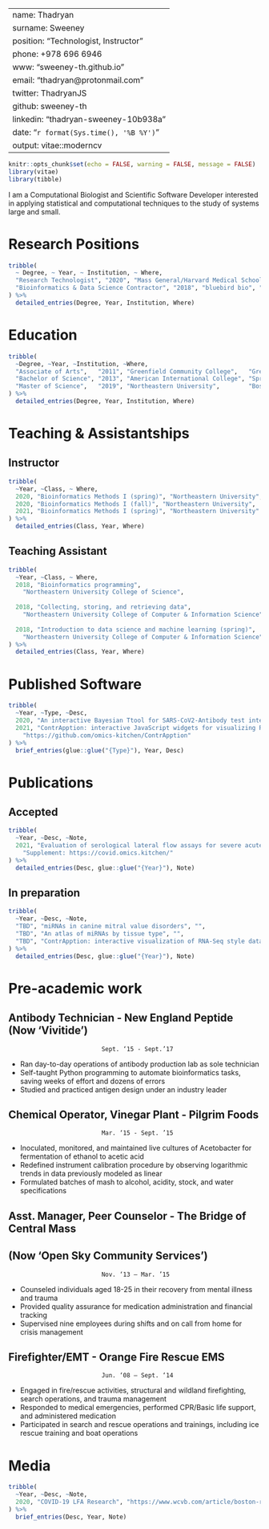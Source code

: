 
---
name: Thadryan
surname: Sweeney
position: "Technologist, Instructor"
phone: +978 696 6946
www: "sweeney-th.github.io"
email: "thadryan@protonmail.com"
twitter: ThadryanJS
github: sweeney-th
linkedin: "thadryan-sweeney-10b938a"
date: "`r format(Sys.time(), '%B %Y')`"
output: vitae::moderncv
---

```r
knitr::opts_chunk$set(echo = FALSE, warning = FALSE, message = FALSE)
library(vitae)
library(tibble)
```

I am a Computational Biologist and Scientific Software Developer interested in applying statistical and computational techniques to the study of systems large and small.

# Research Positions

```r

tribble(
  ~ Degree, ~ Year, ~ Institution, ~ Where,
  "Research Technologist", "2020", "Mass General/Harvard Medical School", "Boston, MA",
  "Bioinformatics & Data Science Contractor", "2018", "bluebird bio", "Cambridge, MA"
) %>% 
  detailed_entries(Degree, Year, Institution, Where)
```

# Education

```r

tribble(
  ~Degree, ~Year, ~Institution, ~Where,
  "Associate of Arts",   "2011", "Greenfield Community College",   "Greenfield, MA",
  "Bachelor of Science", "2013", "American International College", "Springfield, MA",
  "Master of Science",   "2019", "Northeastern University",        "Boston, MA"
) %>% 
  detailed_entries(Degree, Year, Institution, Where)
```

# Teaching & Assistantships

## Instructor

```r

tribble(
  ~Year, ~Class, ~ Where,
  2020, "Bioinformatics Methods I (spring)", "Northeastern University",
  2020, "Bioinformatics Methods I (fall)", "Northeastern University",
  2021, "Bioinformatics Methods I (spring)", "Northeastern University"  
) %>% 
  detailed_entries(Class, Year, Where)
```

## Teaching Assistant



```r

tribble(
  ~Year, ~Class, ~ Where,
  2018, "Bioinformatics programming",
    "Northeastern University College of Science",
  
  2018, "Collecting, storing, and retrieving data",
    "Northeastern University College of Computer & Information Science",
  
  2018, "Introduction to data science and machine learning (spring)",
    "Northeastern University College of Computer & Information Science"
) %>% 
  detailed_entries(Class, Year, Where)
```

# Published Software

```r
tribble(
  ~Year, ~Type, ~Desc, 
  2020, "An interactive Bayesian Ttool for SARS-CoV2-Antibody test interpretation", "Manuscript supplement, https://covid.omics.kitchen/",
  2021, "ContrApption: interactive JavaScript widgets for visualizing RNA-Seq like data from a single function call in R",
    "https://github.com/omics-kitchen/ContrApption"
) %>% 
  brief_entries(glue::glue("{Type}"), Year, Desc)
```

# Publications

## Accepted

```R

tribble(
  ~Year, ~Desc, ~Note,
  2021, "Evaluation of serological lateral flow assays for severe acute respiratory syndrome coronavirus-2",
    "Supplement: https://covid.omics.kitchen/"
) %>%
  detailed_entries(Desc, glue::glue("{Year}"), Note)
```

## In preparation

```R

tribble(
  ~Year, ~Desc, ~Note,
  "TBD", "miRNAs in canine mitral value disorders", "",
  "TBD", "An atlas of miRNAs by tissue type", "",
  "TBD", "ContrApption: interactive visualization of RNA-Seq style datasets from a single function call","",
) %>%
  detailed_entries(Desc, glue::glue("{Year}"), Note)
```

# Pre-academic work

## Antibody Technician - New England Peptide (Now 'Vivitide') 

                              Sept. ‘15 - Sept.’17

- Ran day-to-day operations of antibody production lab as sole technician
- Self-taught Python programming to automate bioinformatics tasks, saving weeks of effort and dozens of errors
- Studied and practiced antigen design under an industry leader

## Chemical Operator, Vinegar Plant - Pilgrim Foods

                              Mar. ‘15 - Sept. ’15

- Inoculated, monitored, and maintained live cultures of Acetobacter for fermentation of ethanol to acetic acid
- Redefined instrument calibration procedure by observing logarithmic trends in data previously modeled as linear
- Formulated batches of mash to alcohol, acidity, stock, and water specifications

## Asst. Manager, Peer Counselor - The Bridge of Central Mass 
## (Now 'Open Sky Community Services')

                              Nov. ‘13 – Mar. ’15

- Counseled individuals aged 18-25 in their recovery from mental illness and trauma
- Provided quality assurance for medication administration and financial tracking
- Supervised nine employees during shifts and on call from home for crisis management

## Firefighter/EMT - Orange Fire Rescue EMS

                              Jun. ‘08 – Sept. ‘14

- Engaged in fire/rescue activities, structural and wildland firefighting, search operations, and trauma management
- Responded to medical emergencies, performed CPR/Basic life support, and administered medication
- Participated in search and rescue operations and trainings, including ice rescue training and boat operations


# Media

```r

tribble(
  ~Year, ~Desc, ~Note,
  2020, "COVID-19 LFA Research", "https://www.wcvb.com/article/boston-researchers-assess-performance-of-covid-19-antibody-tests/33625088"
) %>% 
  brief_entries(Desc, Year, Note)
```